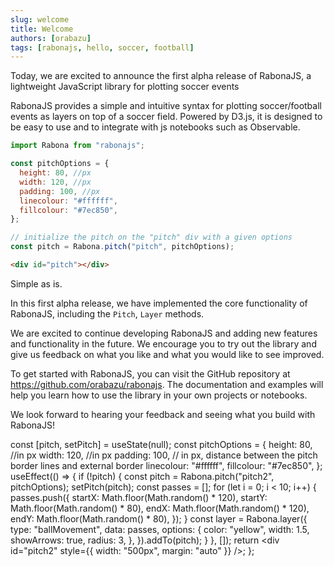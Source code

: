 ```yaml
---
slug: welcome
title: Welcome
authors: [orabazu]
tags: [rabonajs, hello, soccer, football]
---
```


Today, we are excited to announce the first alpha release of RabonaJS, a lightweight JavaScript library for plotting soccer events

RabonaJS provides a simple and intuitive syntax for plotting soccer/football events as layers on top of a soccer field. Powered by D3.js, it is designed to be easy to use and to integrate with js notebooks such as Observable.

```js
import Rabona from "rabonajs";

const pitchOptions = {
  height: 80, //px
  width: 120, //px
  padding: 100, //px
  linecolour: "#ffffff",
  fillcolour: "#7ec850",
};

// initialize the pitch on the "pitch" div with a given options
const pitch = Rabona.pitch("pitch", pitchOptions);
```

```html
<div id="pitch"></div>
```

Simple as is.

In this first alpha release, we have implemented the core functionality of RabonaJS, including the `Pitch`, `Layer` methods.

We are excited to continue developing RabonaJS and adding new features and functionality in the future. We encourage you to try out the library and give us feedback on what you like and what you would like to see improved.

To get started with RabonaJS, you can visit the GitHub repository at https://github.com/orabazu/rabonajs. The documentation and examples will help you learn how to use the library in your own projects or notebooks.

We look forward to hearing your feedback and seeing what you build with RabonaJS!

  const [pitch, setPitch] = useState(null);
  const pitchOptions = {
    height: 80, //in px
    width: 120, //in px
    padding: 100, // in px, distance between the pitch border lines and external border
    linecolour: "#ffffff",
    fillcolour: "#7ec850",
  };
  useEffect(() => {
    if (!pitch) {
      const pitch = Rabona.pitch("pitch2", pitchOptions);
      setPitch(pitch);
      const passes = [];
      for (let i = 0; i < 10; i++) {
        passes.push({
          startX: Math.floor(Math.random() * 120),
          startY: Math.floor(Math.random() * 80),
          endX: Math.floor(Math.random() * 120),
          endY: Math.floor(Math.random() * 80),
        });
      }
      const layer = Rabona.layer({
        type: "ballMovement",
        data: passes,
        options: {
          color: "yellow",
          width: 1.5,
          showArrows: true,
          radius: 3,
        },
      }).addTo(pitch);
    }
  }, []);
  return <div id="pitch2" style={{ width: "500px", margin: "auto" }} />;
};

<PitchComponentWithPasses />